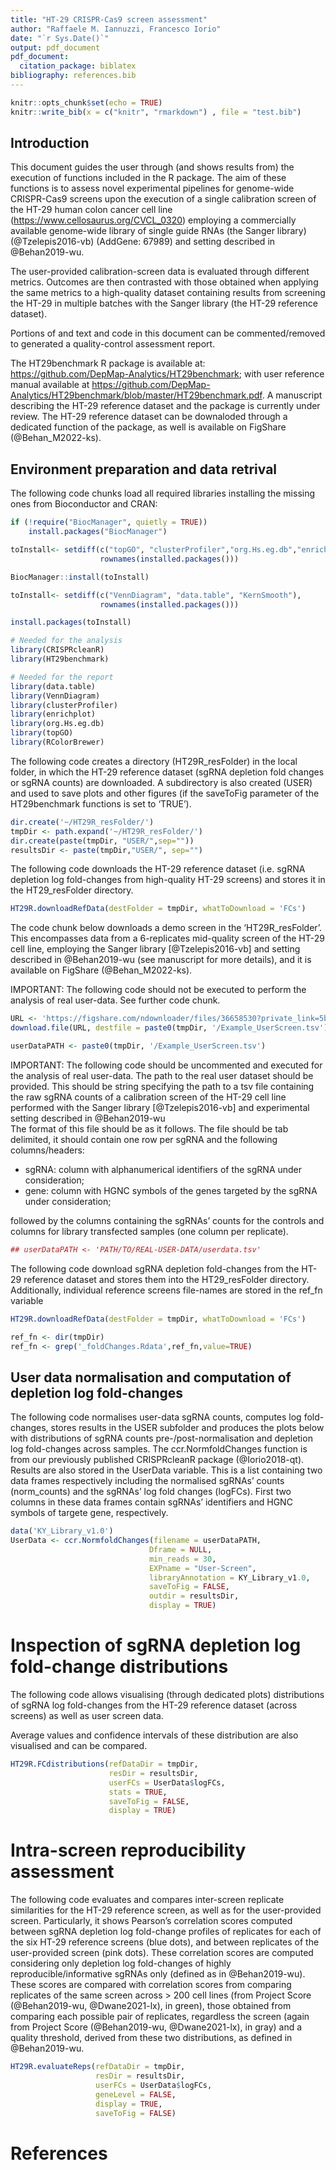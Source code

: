 ```yaml
---
title: "HT-29 CRISPR-Cas9 screen assessment"
author: "Raffaele M. Iannuzzi, Francesco Iorio"
date: "`r Sys.Date()`"
output: pdf_document
pdf_document: 
  citation_package: biblatex
bibliography: references.bib
---
```


```r
knitr::opts_chunk$set(echo = TRUE)
knitr::write_bib(x = c("knitr", "rmarkdown") , file = "test.bib")
```

## Introduction

This document guides the user through (and shows results from) the execution of functions included in the \textit{HT29benchmark} R package. The aim of these functions is to assess novel experimental pipelines for genome-wide CRISPR-Cas9 screens upon the execution of a single calibration screen of the HT-29 human colon cancer cell line (<https://www.cellosaurus.org/CVCL_0320>) employing a commercially available genome-wide library of single guide RNAs (the Sanger library) (@Tzelepis2016-vb) (AddGene: 67989) and setting described in @Behan2019-wu.\

The user-provided calibration-screen data is evaluated through different metrics. Outcomes are then contrasted with those obtained when applying the same metrics to a high-quality dataset containing results from screening the HT-29 in multiple batches with the Sanger library (the HT-29 reference dataset).\

Portions of and text and code in this document can be commented/removed to generated a quality-control assessment report.\

The HT29benchmark R package is available at: <https://github.com/DepMap-Analytics/HT29benchmark>; with user reference manual available at <https://github.com/DepMap-Analytics/HT29benchmark/blob/master/HT29benchmark.pdf>. A manuscript describing the HT-29 reference dataset and the \textit{HT29benchmark} package is currently under review. The HT-29 reference dataset can be downaloded through a dedicated function of the \textit{HT29benchmark} package, as well is available on FigShare (@Behan_M2022-ks).

## Environment preparation and data retrival

The following code chunks load all required libraries installing the missing ones from Bioconductor and CRAN:\

```r
if (!require("BiocManager", quietly = TRUE))
    install.packages("BiocManager")

toInstall<- setdiff(c("topGO", "clusterProfiler","org.Hs.eg.db","enrichplot"),
                    rownames(installed.packages()))

BiocManager::install(toInstall)

toInstall<- setdiff(c("VennDiagram", "data.table", "KernSmooth"),
                    rownames(installed.packages()))

install.packages(toInstall)
```

```r
# Needed for the analysis
library(CRISPRcleanR)
library(HT29benchmark)

# Needed for the report
library(data.table)
library(VennDiagram)
library(clusterProfiler)
library(enrichplot) 
library(org.Hs.eg.db)
library(topGO)
library(RColorBrewer)
```

The following code creates a directory (HT29R_resFolder) in the local folder, in which the HT-29 reference dataset (sgRNA depletion fold changes or sgRNA counts) are downloaded. A subdirectory is also created (USER) and used to save plots and other figures (if the saveToFig parameter of the HT29benchmark functions is set to 'TRUE').\

```r
dir.create('~/HT29R_resFolder/')
tmpDir <- path.expand('~/HT29R_resFolder/')
dir.create(paste(tmpDir, "USER/",sep=""))
resultsDir <- paste(tmpDir,"USER/", sep="")
```

The following code downloads the HT-29 reference dataset (i.e. sgRNA depletion log fold-changes from high-quality HT-29 screens) and stores it in the HT29_resFolder directory.\

```r
HT29R.downloadRefData(destFolder = tmpDir, whatToDownload = 'FCs')
```

The code chunk below downloads a demo screen in the 'HT29R_resFolder'. This encompasses data from a 6-replicates mid-quality screen of the HT-29 cell line, employing the Sanger library [@Tzelepis2016-vb] and setting described in @Behan2019-wu (see manuscript for more details), and it is available on FigShare (@Behan_M2022-ks).\

IMPORTANT: The following code should not be executed to perform the analysis of real user-data. See further code chunk.

```r
URL <- 'https://figshare.com/ndownloader/files/36658530?private_link=5b2a579791c47a417474'
download.file(URL, destfile = paste0(tmpDir, '/Example_UserScreen.tsv'))
```

```r
userDataPATH <- paste0(tmpDir, '/Example_UserScreen.tsv')
```

IMPORTANT: The following code should be uncommented and executed for the analysis of real user-data. The path to the real user dataset should be provided. This should be string specifying the path to a tsv file containing the raw sgRNA counts of a
calibration screen of the HT-29 cell line performed with the Sanger library [@Tzelepis2016-vb] and experimental setting described in @Behan2019-wu\
The format of this file should be as it follows. The file should be tab delimited, it should contain one row per sgRNA and the following columns/headers:

  + sgRNA: column with alphanumerical identifiers of the sgRNA under consideration;
  + gene: column with HGNC symbols of the genes targeted by the sgRNA under consideration;

followed by the columns containing the sgRNAs' counts for the controls and columns for library transfected samples (one column per replicate).

```r
## userDataPATH <- 'PATH/TO/REAL-USER-DATA/userdata.tsv'
```

The following code download sgRNA depletion fold-changes from the HT-29 reference dataset and stores them into the HT29_resFolder directory.
Additionally, individual reference screens file-names are stored in the ref_fn variable\

```r
HT29R.downloadRefData(destFolder = tmpDir, whatToDownload = 'FCs')
```

```r
ref_fn <- dir(tmpDir)
ref_fn <- grep('_foldChanges.Rdata',ref_fn,value=TRUE)
```

## User data normalisation and computation of depletion log fold-changes

The following code normalises user-data sgRNA counts, computes log fold-changes, stores results in the USER subfolder and produces the plots below with distributions of sgRNA counts pre-/post-normalisation and depletion log fold-changes across samples. The ccr.NormfoldChanges function is from our previously published CRISPRcleanR package (@Iorio2018-qt). Results are also stored in the UserData variable. This is a list containing two data frames respectively including the normalised sgRNAs' counts (norm_counts) and the sgRNAs' log fold changes (logFCs). First two columns in these data frames contain sgRNAs' identifiers and HGNC symbols of targete gene, respectively.

```r
data('KY_Library_v1.0')
UserData <- ccr.NormfoldChanges(filename = userDataPATH,
                               Dframe = NULL,
                               min_reads = 30, 
                               EXPname = "User-Screen", 
                               libraryAnnotation = KY_Library_v1.0,
                               saveToFig = FALSE,
                               outdir = resultsDir,
                               display = TRUE)
```

# Inspection of sgRNA depletion log fold-change distributions

The following code allows visualising (through dedicated plots) distributions of sgRNA log fold-changes from the HT-29 reference dataset (across screens) as well as user screen data.\

Average values and confidence intervals of these distribution are also visualised and can be compared.\ 

```r
HT29R.FCdistributions(refDataDir = tmpDir,
                      resDir = resultsDir, 
                      userFCs = UserData$logFCs,
                      stats = TRUE,
                      saveToFig = FALSE,
                      display = TRUE)
```

# Intra-screen reproducibility assessment

The following code evaluates and compares inter-screen replicate similarities for the HT-29 reference screen, as well as for the user-provided screen.
Particularly, it shows Pearson’s correlation scores computed between sgRNA depletion log fold-change 
profiles of replicates for each of the six HT-29 reference screens (blue dots), and between replicates of the user-provided screen (pink dots).
These correlation scores are computed considering only depletion log fold-changes of highly
reproducible/informative sgRNAs only (defined as in @Behan2019-wu). These scores are compared with correlation scores from comparing replicates of the same screen across > 200 cell lines (from Project Score (@Behan2019-wu, @Dwane2021-lx), in green), those obtained from comparing each possible pair of replicates, regardless the screen (again from Project Score (@Behan2019-wu, @Dwane2021-lx), in gray) and a quality threshold, derived from these two distributions, as defined in @Behan2019-wu.


```r
HT29R.evaluateReps(refDataDir = tmpDir,
                   resDir = resultsDir,
                   userFCs = UserData$logFCs, 
                   geneLevel = FALSE, 
                   display = TRUE, 
                   saveToFig = FALSE)
```



# References
